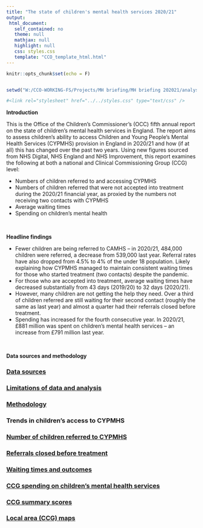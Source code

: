 ```yaml
---
title: "The state of children's mental health services 2020/21"
output: 
 html_document: 
   self_contained: no
   theme: null
   mathjax: null
   highlight: null
   css: styles.css
   template: "CCO_template_html.html"
---
```


```r
knitr::opts_chunk$set(echo = F)


setwd("W:/CCO-WORKING-FS/Projects/MH briefing/MH briefing 202021/analysis/")
```

<link rel="stylesheet" href="../../styles.css" type="text/css" />


```r

#<link rel="stylesheet" href="../../styles.css" type="text/css" />

```
**Introduction**

This is the Office of the Children’s Commissioner’s (OCC) fifth annual report on the state of children’s
mental health services in England. The report aims to assess children’s ability to access Children and
Young People’s Mental Health Services (CYPMHS) provision in England in 2020/21 and how (if at all) this
has changed over the past two years. Using new figures sourced from NHS Digital, NHS England and
NHS Improvement, this report examines the following at both a national and Clinical Commissioning
Group (CCG) level:

* Numbers of children referred to and accessing CYPMHS
* Numbers of children referred that were not accepted into treatment during the 2020/21 financial year, as proxied by the numbers not receiving two contacts with CYPMHS
* Average waiting times
* Spending on children’s mental health

</br>

**Headline findings**

* Fewer children are being referred to CAMHS – in 2020/21, 484,000 children were referred, a decrease from 539,000 last year. Referral rates have also dropped from 4.5% to 4% of the under 18 population. Likely explaining how CYPMHS managed to maintain consistent waiting times for those who started treatment (two contacts) despite the pandemic.
* For those who are accepted into treatment, average waiting times have decreased substantially from 43 days (2019/20) to 32 days (2020/21). 
* However, many children are not getting the help they need. Over a third of children referred are still waiting for their second contact (roughly the same as last year) and almost a quarter had their referrals closed before treatment.
* Spending has increased for the fourth consecutive year. In 2020/21, £881 million was spent on children’s mental health services – an increase from £791 million last year.

</br>

**Data sources and methodology**

<div class="topic_navList">
<a class="meta_navList_link" href="data sources/pages/data_sources.html">
<h3 class="list_header">Data sources</h3></a>
</div>

<div class="topic_navList">
<a class="meta_navList_link" href="limitations/pages/limitations.html">
<h3 class="list_header">Limitations of data and analysis</h3></a>
</div>

<div class="topic_navList">
<a class="meta_navList_link" href="Methodology/pages/methodology.html">
<h3 class="list_header">Methodology</h3></a>
</div>

### **Trends in children's access to CYPMHS**

<div class="topic_navList">
<a class="meta_navList_link" href="children referred/pages/children-referred.html">
<h3 class="list_header">Number of children referred to CYPMHS</h3></a>
</div>

<div class="topic_navList">
<a class="meta_navList_link" href="referrals closed/pages/referrals-closed.html">
<h3 class="list_header">Referrals closed before treatment</h3></a>
</div>

<div class="topic_navList">
<a class="meta_navList_link" href="waiting times/pages/waiting-times.html">
<h3 class="list_header">Waiting times and outcomes</h3></a>
</div>

<div class="topic_navList">
<a class="meta_navList_link" href="spend/pages/spend.html">
<h3 class="list_header">CCG spending on children's mental health services</h3></a>
</div>

<div class="topic_navList">
<a class="meta_navList_link" href="summary scores/pages/summary-scores.html">
<h3 class="list_header">CCG summary scores</h3></a>
</div>

<div class="topic_navList">
<a class="meta_navList_link" href="ccg maps/pages/ccg-maps.html">
<h3 class="list_header">Local area (CCG) maps</h3></a>
</div>


